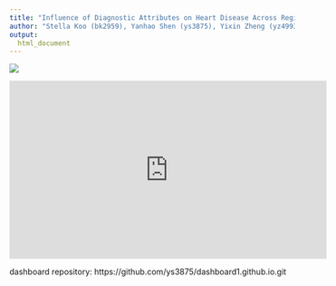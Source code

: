```yaml
---
title: "Influence of Diagnostic Attributes on Heart Disease Across Regions"
author: "Stella Koo (bk2959), Yanhao Shen (ys3875), Yixin Zheng (yz4993), Thomas Tang (tt3022), Yonghao YU (yy3564)"
output:
  html_document
---
```


![](cvd.png)


<iframe width="560" height="315" src="https://www.youtube.com/embed/6p1_L_elU_g" title="YouTube video" frameborder="0" allow="accelerometer; autoplay; clipboard-write; encrypted-media; gyroscope; picture-in-picture; web-share" allowfullscreen></iframe>

dashboard repository: https://github.com/ys3875/dashboard1.github.io.git